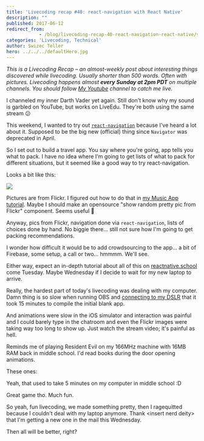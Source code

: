 ```yaml
---
title: 'Livecoding recap #40: react-navigation with React Native'
description: ""
published: 2017-06-12
redirect_from: 
            - /blog/livecoding-recap-40-react-navigation-react-native/swizec/7640
categories: 'Livecoding, Technical'
author: Swizec Teller
hero: ../../../defaultHero.jpg
---
```

_This is a Livecoding Recap – an almost-weekly post about interesting things discovered while livecoding. Usually shorter than 500 words. Often with pictures. Livecoding happens almost **every Sunday at 2pm PDT** on multiple channels. You should follow [My Youtube](https://www.youtube.com/channel/UCoyHgaeLLI7Knp7LDHOwZMw) channel to catch me live._



I channeled my inner Darth Vader yet again. Still don't know why my sound is garbled on YouTube, but works on LiveEdu. They're both using the same stream 😕





This weekend, I wanted to try out [`react-navigation`](https://reactnavigation.org/) because I've heard a lot about it. Supposed to be the big new (official) thing since `Navigator` was deprecated in April.



So I set out to build a travel app. You say where you're going, app tells you what to pack. I have no idea where I'm going to get lists of what to pack for different situations, but it seemed like a good way to try react-navigation.



Looks a bit like this:



![](./img/blog-wp-content-uploads-2017-06-travel-app.gif)



Pictures are from Flickr. I figured out how to do that in [my Music App tutorial](https://school.shoutem.com/lectures/build-react-native-music-app-tutorial-part1/). Maybe I should make an opensource "show random pretty pic from Flickr" component. Seems useful 🤔



Anyway, pics from Flickr, navigation done via `react-navigation`, lists of choices done by hand. No biggie there… still not sure how I'm going to get packing recommendations.



I wonder how difficult it would be to add crowdsourcing to the app… a bit of Firebase, some setup, a call or two… hmmmm. We'll see.



Either way, expect an in-depth tutorial about all of this on [reactnative.school](reactnative.school) come Tuesday. Maybe Wednesday if I decide to wait for my new laptop to arrive.



Really, the hardest part of today's livecoding was dealing with my computer. Damn thing is so slow when running OBS and [connecting to my DSLR](https://swizec.com/blog/connected-canon-dslr-webcam/swizec/7477) that it took 15 minutes to compile the initial blank app.



And animations were slow in the iOS simulator and interaction was painful and I could barely type in the chatroom and even the Flickr images were taking way too long to show up. Just watch the stream video; it's painful as hell.



Reminds me of playing Resident Evil on my 166MHz machine with 16MB RAM back in middle school. I'd read books during the door opening animations.



These ones:





Yeah, that used to take 5 minutes on my computer in middle school :D



Great game tho. Much fun.



So yeah, fun livecoding, we made something pretty, then I ragequitted because I couldn't deal with my laptop anymore. Thank &lt;insert nerd deity> that I'm getting a new one in the mail this Wednesday.



Then all will be better, right?